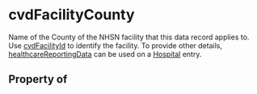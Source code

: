 # cvdFacilityCounty

Name of the County of the NHSN facility that this data record applies to. Use <a class="localLink" href="/cvdFacilityId">cvdFacilityId</a> to identify the facility. To provide other details, <a class="localLink" href="/healthcareReportingData">healthcareReportingData</a> can be used on a <a class="localLink" href="/Hospital">Hospital</a> entry.

## Property of



